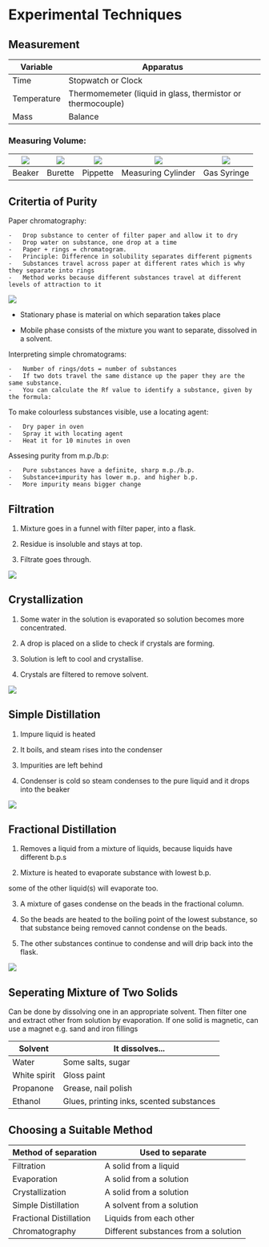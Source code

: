 
# Experimental Techniques

## Measurement

| Variable | Apparatus |
| --- | --- |
| Time | Stopwatch or Clock |
| Temperature | Thermomemeter (liquid in glass, thermistor or thermocouple) |
| Mass | Balance |

### Measuring Volume:

| ![](https://images.znotes.org/cie/igcse/chemistry-0620/image006.png) | ![](https://images.znotes.org/cie/igcse/chemistry-0620/image007.png) | ![](https://images.znotes.org/cie/igcse/chemistry-0620/image008.png) | ![](https://images.znotes.org/cie/igcse/chemistry-0620/image009.png) | ![](https://images.znotes.org/cie/igcse/chemistry-0620/image010.png) |
| --- | --- | --- | --- | --- |
| Beaker | Burette | Pippette | Measuring Cylinder | Gas Syringe |

## Critertia of Purity

Paper chromatography:

    -   Drop substance to center of filter paper and allow it to dry
    -   Drop water on substance, one drop at a time
    -   Paper + rings = chromatogram.
    -   Principle: Difference in solubility separates different pigments
    -   Substances travel across paper at different rates which is why they separate into rings
    -   Method works because different substances travel at different levels of attraction to it

![](https://images.znotes.org/cie/igcse/chemistry-0620/image011.png)

-   Stationary phase is material on which separation takes place

-   Mobile phase consists of the mixture you want to separate, dissolved in a solvent.

Interpreting simple chromatograms:

    -   Number of rings/dots = number of substances
    -   If two dots travel the same distance up the paper they are the same substance.
    -   You can calculate the Rf value to identify a substance, given by the formula:

To make colourless substances visible, use a locating agent:

    -   Dry paper in oven
    -   Spray it with locating agent
    -   Heat it for 10 minutes in oven

Assesing purity from m.p./b.p:

    -   Pure substances have a definite, sharp m.p./b.p.
    -   Substance+impurity has lower m.p. and higher b.p.
    -   More impurity means bigger change

## Filtration

1. Mixture goes in a funnel with filter paper, into a flask.

2. Residue is insoluble and stays at top.

3. Filtrate goes through.

![](https://images.znotes.org/cie/igcse/chemistry-0620/image012.png)

## Crystallization

1. Some water in the solution is evaporated so solution becomes more concentrated.

2. A drop is placed on a slide to check if crystals are forming.

3. Solution is left to cool and crystallise.

4. Crystals are filtered to remove solvent.

![](https://images.znotes.org/cie/igcse/chemistry-0620/image013.png)

## Simple Distillation

1. Impure liquid is heated

2. It boils, and steam rises into the condenser

3. Impurities are left behind

4. Condenser is cold so steam condenses to the pure liquid and it drops into the beaker

![](https://images.znotes.org/cie/igcse/chemistry-0620/image014.png)

## Fractional Distillation

1. Removes a liquid from a mixture of liquids, because liquids have different b.p.s

2. Mixture is heated to evaporate substance with lowest b.p.

some of the other liquid(s) will evaporate too.

3. A mixture of gases condense on the beads in the fractional column.

4. So the beads are heated to the boiling point of the lowest substance, so that substance being removed cannot condense on the beads.

5. The other substances continue to condense and will drip back into the flask.

![](https://images.znotes.org/cie/igcse/chemistry-0620/image015.png)

## Seperating Mixture of Two Solids

Can be done by dissolving one in an appropriate solvent. Then filter one and extract other from solution by evaporation. If one solid is magnetic, can use a magnet e.g. sand and iron fillings

| Solvent | It dissolves... |
| --- | --- |
| Water | Some salts, sugar |
| White spirit | Gloss paint |
| Propanone | Grease, nail polish |
| Ethanol | Glues, printing inks, scented substances |

## Choosing a Suitable Method

| Method of separation | Used to separate |
| --- | --- |
| Filtration | A solid from a liquid |
| Evaporation | A solid from a solution |
| Crystallization | A solid from a solution |
| Simple Distillation | A solvent from a solution |
| Fractional Distillation | Liquids from each other |
| Chromatography | Different substances from a solution |